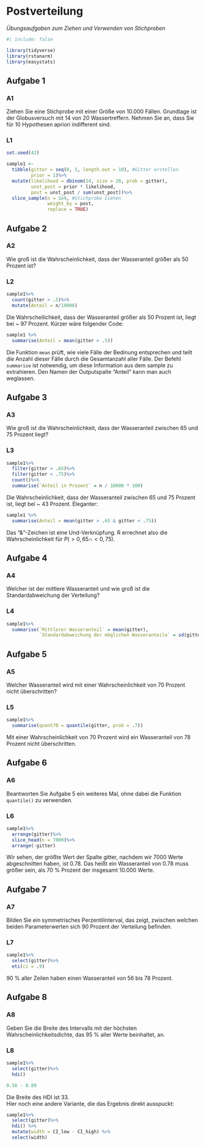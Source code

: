 # Postverteilung

*Übungsaufgaben zum Ziehen und Verwenden von Stichproben*

```r
#| include: false

library(tidyverse)
library(rstanarm)
library(easystats)
```

## Aufgabe 1

::: panel-tabset
### A1

Ziehen Sie eine Stichprobe mit einer Größe von 10.000 Fällen. Grundlage ist der Globusversuch mit 14 von 20 Wassertreffern. Nehmen Sie an, dass Sie für 10 Hypothesen apriori indifferent sind.

### L1

```r
set.seed(42)

sample1 <-
  tibble(gitter = seq(0, 1, length.out = 10), #Gitter erstellen
         prior = 1)%>%
  mutate(likelihood = dbinom(14, size = 20, prob = gitter),
         unst_post = prior * likelihood,
         post = unst_post / sum(unst_post))%>%
  slice_sample(n = 1e4, #Stichprobe ziehen
               weight_by = post,
               replace = TRUE)
```
:::

## Aufgabe 2

::: panel-tabset
### A2

Wie groß ist die Wahrscheinlichkeit, dass der Wasseranteil größer als 50 Prozent ist?

### L2

```r
sample1%>%
  count(gitter > .5)%>%
  mutate(Anteil = n/10000)
```

Die Wahrscheilichkeit, dass der Wasseranteil größer als 50 Prozent ist, liegt bei \~ 97 Prozent. Kürzer wäre folgender Code:

```r
sample1 %>% 
  summarise(Anteil = mean(gitter > .5))
```
Die Funktion `mean` prüft, wie viele Fälle der Bedinung entsprechen und teilt die Anzahl dieser Fälle durch die Gesamtanzahl aller Fälle. Der Befehl `summarise` ist notwendig, um diese Information aus dem sample zu extrahieren. Den Namen der Outputspalte "Anteil" kann man auch weglassen.
:::

## Aufgabe 3

::: panel-tabset
### A3

Wie groß ist die Wahrscheinlichkeit, dass der Wasseranteil zwischen 65 und 75 Prozent liegt?

### L3

```r
sample1%>%
  filter(gitter > .65)%>%
  filter(gitter < .75)%>%
  count()%>%
  summarise(`Anteil in Prozent` = n / 10000 * 100)
```

Die Wahrscheinlichkeit, dass der Wasseranteil zwischen 65 und 75 Prozent ist, liegt bei \~ 43 Prozent. Eleganter:

```r
sample1 %>% 
  summarise(Anteil = mean(gitter > .65 & gitter < .75))
```
Das "&"-Zeichen ist eine Und-Verknüpfung. R errechnet also die Wahrscheinlichkeit für $P(>0,65\cap<0,75)$.
:::

## Aufgabe 4

::: panel-tabset
### A4

Welcher ist der mittlere Wasseranteil und wie groß ist die Standardabweichung der Verteilung?

### L4

```r
sample1%>%
  summarise(`Mittlerer Wasseranteil` = mean(gitter),
            `Standardabweichung der möglichen Wasseranteile` = sd(gitter))
```
:::

## Aufgabe 5

::: panel-tabset
### A5

Welcher Wasseranteil wird mit einer Wahrscheinlichkeit von 70 Prozent nicht überschritten?

### L5

```r
sample1%>%
  summarise(quant70 = quantile(gitter, prob = .7))
```

Mit einer Wahrscheinlichkeit von 70 Prozent wird ein Wasseranteil von 78 Prozent nicht überschritten.
:::

## Aufgabe 6

::: panel-tabset
### A6

Beantworten Sie Aufgabe 5 ein weiteres Mal, ohne dabei die Funktion `quantile()` zu verwenden.

### L6

```r
sample1%>%
  arrange(gitter)%>%
  slice_head(n = 7000)%>%
  arrange(-gitter)
```

Wir sehen, der größte Wert der Spalte gitter, nachdem wir 7000 Werte abgeschnitten haben, ist 0.78. Das heißt ein Wasseranteil von 0.78 muss größer sein, als 70 % Prozent der insgesamt 10.000 Werte.
:::

## Aufgabe 7

::: panel-tabset
### A7

Bilden Sie ein symmetrisches Perzentilinterval, das zeigt, zwischen welchen beiden Parameterwerten sich 90 Prozent der Verteilung befinden.

### L7

```r
sample1%>%
  select(gitter)%>%
  eti(ci = .9)
```

90 % aller Zeilen haben einen Wasseranteil von 56 bis 78 Prozent.
:::

## Aufgabe 8

::: panel-tabset
### A8

Geben Sie die Breite des Intervalls mit der höchsten Wahrscheinlichkeitsdichte, das 95 % aller Werte beinhaltet, an.

### L8

```r
sample1%>%
  select(gitter)%>%
  hdi()
```

```r
0.56 - 0.89
```

Die Breite des HDI ist 33.\
Hier noch eine andere Variante, die das Ergebnis direkt ausspuckt:

```r
sample1%>%
  select(gitter)%>%
  hdi() %>% 
  mutate(width = CI_low - CI_high) %>%
  select(width)
```
:::
